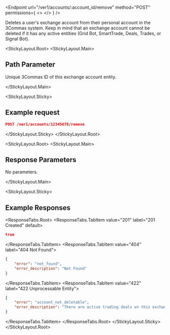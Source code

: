 
<Endpoint
  url="/ver1/accounts/:account_id/remove"
  method="POST"
  permissions={
    <>
      <Permission title="Permission" description="ACCOUNTS_WRITE" />
      <Permission title="Security" description="SIGNED" />
    </>
  }
/>

Deletes a user's exchange account from their personal account in the 3Commas system. Keep in mind that an exchange account cannot be deleted if it has any active entities (Grid Bot, SmartTrade, Deals, Trades, or Signal Bot).

<StickyLayout.Root>
<StickyLayout.Main>

## Path Parameter 

<ApiParam name='account_id' type='integer' id="account_id" required>
    Unique 3Commas ID of this exchange account entity.
</ApiParam>

</StickyLayout.Main>   

<StickyLayout.Sticky>
## Example request 

```json
POST /ver1/accounts/12345678/remove
```
</StickyLayout.Sticky>
</StickyLayout.Root>

<StickyLayout.Root>
<StickyLayout.Main>

## Response Parameters
No parameters.

</StickyLayout.Main>   

<StickyLayout.Sticky>

## Example Responses
<ResponseTabs.Root>
<ResponseTabs.TabItem value="201" label="201 Created" default>

  ```json
  true
  ```
</ResponseTabs.TabItem>
<ResponseTabs.TabItem value="404" label="404 Not Found">

  ```json
  {
      "error": "not_found",
      "error_description": "Not Found"
  }
  ```
</ResponseTabs.TabItem>
<ResponseTabs.TabItem value="422" label="422 Unprocessable Entity">

  ```json
  {
      "error": "account_not_deletable",
      "error_description": "There are active trading deals on this exchange. Close all trading operations and try again"
  }
  ```
</ResponseTabs.TabItem>
</ResponseTabs.Root>
</StickyLayout.Sticky>
</StickyLayout.Root>